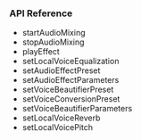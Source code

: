 <PlatformWrapper platform="react-native">

### API Reference

* <Link to="{{Global.API_REF_RN_ROOT_VOICE}}/class_irtcengine.html#api_irtcengine_startaudiomixing2">startAudioMixing</Link>

* <Link to="{{Global.API_REF_RN_ROOT_VOICE}}/class_irtcengine.html#api_irtcengine_stopaudiomixing">stopAudioMixing</Link>

* <Link to="{{Global.API_REF_RN_ROOT_VOICE}}/class_irtcengine.html#api_irtcengine_playeffect3">playEffect</Link>

* <Link to="{{Global.API_REF_RN_ROOT_VOICE}}/class_irtcengine.html#api_irtcengine_setlocalvoiceequalization">setLocalVoiceEqualization</Link>

* <Link to="{{Global.API_REF_RN_ROOT_VOICE}}/class_irtcengine.html#api_irtcengine_setaudioeffectpreset">setAudioEffectPreset</Link>

* <Link to="{{Global.API_REF_RN_ROOT_VOICE}}/class_irtcengine.html#api_irtcengine_setaudioeffectparameters">setAudioEffectParameters</Link>

* <Link to="{{Global.API_REF_RN_ROOT_VOICE}}/class_irtcengine.html#api_irtcengine_setvoicebeautifierpreset">setVoiceBeautifierPreset</Link>

* <Link to="{{Global.API_REF_RN_ROOT_VOICE}}/class_irtcengine.html#api_irtcengine_setvoiceconversionpreset">setVoiceConversionPreset</Link>

* <Link to="{{Global.API_REF_RN_ROOT_VOICE}}/class_irtcengine.html#api_irtcengine_setvoicebeautifierparameters">setVoiceBeautifierParameters</Link>

* <Link to="{{Global.API_REF_RN_ROOT_VOICE}}/class_irtcengine.html#api_irtcengine_setlocalvoicereverb">setLocalVoiceReverb</Link>

* <Link to="{{Global.API_REF_RN_ROOT_VOICE}}/class_irtcengine.html#api_irtcengine_setlocalvoicepitch">setLocalVoicePitch</Link>

</PlatformWrapper>
